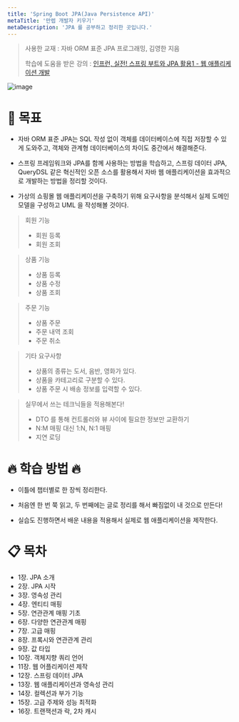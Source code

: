 ```yaml
---
title: 'Spring Boot JPA(Java Persistence API)'
metaTitle: '만렙 개발자 키우기'
metaDescription: 'JPA 를 공부하고 정리한 곳입니다.'
---
```


> 사용한 교재 : 자바 ORM 표준 JPA 프로그래밍, 김영한 지음
>
> 학습에 도움을 받은 강의 : [인프런, 실전! 스프링 부트와 JPA 활용1 - 웹 애플리케이션 개발](https://www.inflearn.com/course/스프링부트-JPA-활용-1)

![image](https://user-images.githubusercontent.com/51476083/105198860-795d5280-5b81-11eb-882f-c4d0daf640bb.png)

# 📝 목표

- 자바 ORM 표준 JPA는 SQL 작성 없이 객체를 데이터베이스에 직접 저장할 수 있게 도와주고, 객체와 관계형 데이터베이스의 차이도 중간에서 해결해준다.

* 스프링 프레임워크와 JPA를 함께 사용하는 방법을 학습하고, 스프링 데이터 JPA, QueryDSL 같은 혁신적인 오픈 소스를 활용해서 자바 웹 애플리케이션을 효과적으로 개발하는 방법을 정리할 것이다.

- 가상의 쇼핑몰 웹 애플리케이션을 구축하기 위해 요구사항을 분석해서 실제 도메인 모델을 구성하고 UML 을 작성해볼 것이다.

> 회원 기능
>
> - 회원 등록
> - 회원 조회

> 상품 기능
>
> - 상품 등록
> - 상품 수정
> - 상품 조회

> 주문 기능
>
> - 상품 주문
> - 주문 내역 조회
> - 주문 취소

> 기타 요구사항
>
> - 상품의 종류는 도서, 음반, 영화가 있다.
> - 상품을 카테고리로 구분할 수 있다.
> - 상품 주문 시 배송 정보를 입력할 수 있다.

> 실무에서 쓰는 테크닉들을 적용해본다!
>
> - DTO 를 통해 컨트롤러와 뷰 사이에 필요한 정보만 교환하기
> - N:M 매핑 대신 1:N, N:1 매핑
> - 지연 로딩

# 🔥 학습 방법 🔥

- 이틀에 챕터별로 한 장씩 정리한다.

* 처음엔 한 번 쭉 읽고, 두 번째에는 글로 정리를 해서 빠짐없이 내 것으로 만든다!

- 실습도 진행하면서 배운 내용을 적용해서 실제로 웹 애플리케이션을 제작한다.

# 📋 목차

- 1장. JPA 소개
- 2장. JPA 시작
- 3장. 영속성 관리
- 4장. 엔티티 매핑
- 5장. 연관관계 매핑 기초
- 6장. 다양한 연관관계 매핑
- 7장. 고급 매핑
- 8장. 프록시와 연관관계 관리
- 9장. 값 타입
- 10장. 객체지향 쿼리 언어
- 11장. 웹 어플리케이션 제작
- 12장. 스프링 데이터 JPA
- 13장. 웹 애플리케이션과 영속성 관리
- 14장. 컬렉션과 부가 기능
- 15장. 고급 주제와 성능 최적화
- 16장. 트랜잭션과 락, 2차 캐시
